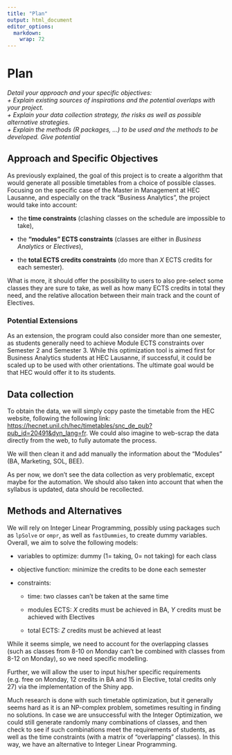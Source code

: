 ```yaml
---
title: "Plan"
output: html_document
editor_options: 
  markdown: 
    wrap: 72
---
```


# Plan

*Detail your approach and your specific objectives: \
+ Explain existing sources of inspirations and the potential overlaps
with your project. \
+ Explain your data collection strategy, the risks as well as possible
alternative strategies.\
+ Explain the methods (R packages, ...) to be used and the methods to be
developed. Give potential*

## Approach and Specific Objectives

As previously explained, the goal of this project is to create a
algorithm that would generate all possible timetables from a choice of
possible classes. Focusing on the specific case of the Master in
Management at HEC Lausanne, and especially on the track "Business
Analytics", the project would take into account:

-   the **time constraints** (clashing classes on the schedule are
    impossible to take),

-   the **"modules" ECTS constraints** (classes are either in *Business
    Analytics* or *Electives*),

-   the **total ECTS credits constraints** (do more than *X* ECTS
    credits for each semester).

What is more, it should offer the possibility to users to also
pre-select some classes they are sure to take, as well as how many ECTS
credits in total they need, and the relative allocation between their
main track and the count of Electives.

### Potential Extensions

As an extension, the program could also consider more than one semester,
as students generally need to achieve Module ECTS constraints over
Semester 2 and Semester 3. While this optimization tool is aimed first
for Business Analytics students at HEC Lausanne, if successful, it could
be scaled up to be used with other orientations. The ultimate goal would
be that HEC would offer it to its students.

## Data collection

To obtain the data, we will simply copy paste the timetable from the HEC
website, following the following link:
<https://hecnet.unil.ch/hec/timetables/snc_de_pub?pub_id=20491&dyn_lang=fr>.
We could also imagine to web-scrap the data directly from the web, to
fully automate the process.

We will then clean it and add manually the information about the
"Modules" (BA, Marketing, SOL, BEE).

As per now, we don't see the data collection as very problematic, except
maybe for the automation. We should also taken into account that when
the syllabus is updated, data should be recollected.

## Methods and Alternatives

We will rely on Integer Linear Programming, possibly using packages such
as `lpSolve` or `ompr`, as well as `fastDummies`, to create dummy
variables. Overall, we aim to solve the following models:

-   variables to optimize: dummy (1= taking, 0= not taking) for each
    class

-   objective function: minimize the credits to be done each semester

-   constraints:

    -   time: two classes can't be taken at the same time

    -   modules ECTS: *X* credits must be achieved in BA, *Y* credits
        must be achieved with Electives

    -   total ECTS: *Z* credits must be achieved at least

While it seems simple, we need to account for the overlapping classes
(such as classes from 8-10 on Monday can't be combined with classes from
8-12 on Monday), so we need specific modelling.

Further, we will allow the user to input his/her specific requirements
(e.g. free on Monday, 12 credits in BA and 15 in Elective, total credits
only 27) via the implementation of the Shiny app.

Much research is done with such timetable optimization, but it generally
seems hard as it is an NP-complex problem, sometimes resulting in
finding no solutions. In case we are unsuccessful with the Integer
Optimization, we could still generate randomly many combinations of
classes, and then check to see if such combinations meet the
requirements of students, as well as the time constraints (with a matrix
of "overlapping" classes). In this way, we have an alternative to
Integer Linear Programming.

